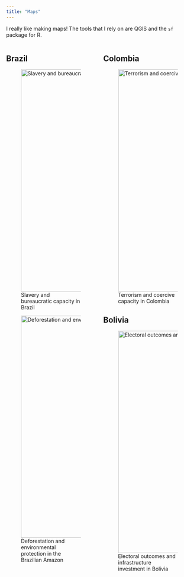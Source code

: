 ```yaml
---
title: "Maps"
---
```


I really like making maps! The tools that I rely on are QGIS and the `sf` package for R.

::::: {.column-screen-inset}

:::: {.columns}

:::{.column width="50%"}
## Brazil


::: {layout-nrows=2}

![Slavery and bureaucratic capacity in Brazil](images/maps_brazil_1.png){width=600 fig-align="left"}

![Deforestation and environmental protection in the Brazilian Amazon](images/maps_brazil_2.png){width=600 fig-align="left"}
:::

:::

:::{.column width="50%"}
## Colombia
![Terrorism and coercive capacity in Colombia](images/maps_colombia.png){width=600 fig-align="right"}

## Bolivia
![Electoral outcomes and infrastructure investment in Bolivia](images/maps_bolivia.png){width=600 fig-align="right"}

:::
::::
:::::